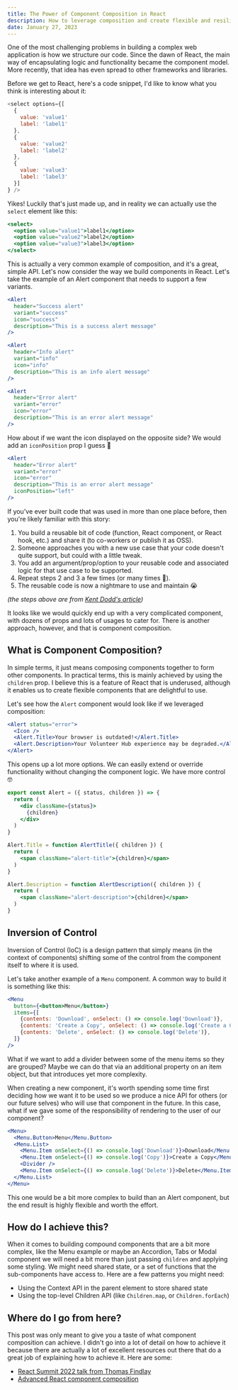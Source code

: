 ```yaml
---
title: The Power of Component Composition in React
description: How to leverage composition and create flexible and resilient components
date: January 27, 2023
---
```


One of the most challenging problems in building a complex web application is how we structure our code. Since the dawn of React, the main way of encapsulating logic and functionality became the component model. More recently, that idea has even spread to other frameworks and libraries.

Before we get to React, here's a code snippet, I'd like to know what you think is interesting about it:

```javascript
<select options={[
  {
    value: 'value1'
    label: 'label1'
  },
  {
    value: 'value2'
    label: 'label2'
  },
  {
    value: 'value3'
    label: 'label3'
  }]
} />
```

Yikes! Luckily that's just made up, and in reality we can actually use the `select` element like this:

```jsx
<select>
  <option value="value1">label1</option>
  <option value="value2">label2</option>
  <option value="value3">label3</option>
</select>
```

This is actually a very common example of composition, and it's a great, simple API. Let's now consider the way we build components in React. Let's take the example of an Alert component that needs to support a few variants.

```jsx
<Alert
  header="Success alert"
  variant="success"
  icon="success"
  description="This is a success alert message"
/>

<Alert
  header="Info alert"
  variant="info"
  icon="info"
  description="This is an info alert message"
/>

<Alert
  header="Error alert"
  variant="error"
  icon="error"
  description="This is an error alert message"
/>
```

How about if we want the icon displayed on the opposite side? We would add an `iconPosition` prop I guess 🤔

```jsx
<Alert
  header="Error alert"
  variant="error"
  icon="error"
  description="This is an error alert message"
  iconPosition="left"
/>
```

If you've ever built code that was used in more than one place before, then you're likely familiar with this story:

1. You build a reusable bit of code (function, React component, or React hook, etc.) and share it (to co-workers or publish it as OSS).
2. Someone approaches you with a new use case that your code doesn't quite support, but could with a little tweak.
3. You add an argument/prop/option to your reusable code and associated logic for that use case to be supported.
4. Repeat steps 2 and 3 a few times (or many times 😬).
5. The reusable code is now a nightmare to use and maintain 😭

_(the steps above are from [Kent Dodd's article](https://kentcdodds.com/blog/inversion-of-control))_

It looks like we would quickly end up with a very complicated component, with dozens of props and lots of usages to cater for. There is another approach, however, and that is component composition.

## What is Component Composition?

In simple terms, it just means composing components together to form other components. In practical terms, this is mainly achieved by using the `children` prop. I believe this is a feature of React that is underused, although it enables us to create flexible components that are delightful to use.

Let's see how the `Alert` component would look like if we leveraged composition:

```jsx
<Alert status="error">
  <Icon />
  <Alert.Title>Your browser is outdated!</Alert.Title>
  <Alert.Description>Your Volunteer Hub experience may be degraded.</Alert.Description>
</Alert>
```

This opens up a lot more options. We can easily extend or override functionality without changing the component logic. We have more control 🤓

```jsx
export const Alert = ({ status, children }) => {
  return (
    <div className={status}>
      {children}
    </div>
  )
}

Alert.Title = function AlertTitle({ children }) {
  return (
    <span className="alert-title">{children}</span>
  )
}

Alert.Description = function AlertDescription({ children }) {
  return (
    <span className="alert-description">{children}</span>
  )
}
```

## Inversion of Control

Inversion of Control (IoC) is a design pattern that simply means (in the context of components) shifting some of the control from the component itself to where it is used.

Let's take another example of a `Menu` component. A common way to build it is something like this:

```jsx
<Menu
  button={<button>Menu</button>}
  items={[
    {contents: 'Download', onSelect: () => console.log('Download')},
    {contents: 'Create a Copy', onSelect: () => console.log('Create a Copy')},
    {contents: 'Delete', onSelect: () => console.log('Delete')},
  ]}
/>
```

What if we want to add a divider between some of the menu items so they are grouped? Maybe we can do that via an additional property on an item object, but that introduces yet more complexity.

When creating a new component, it's worth spending some time first deciding how we want it to be used so we produce a nice API for others (or our future selves) who will use that component in the future. In this case, what if we gave some of the responsibility of rendering to the user of our component?

```jsx
<Menu>
  <Menu.Button>Menu</Menu.Button>
  <Menu.List>
    <Menu.Item onSelect={() => console.log('Download')}>Download</Menu.Item>
    <Menu.Item onSelect={() => console.log('Copy')}>Create a Copy</Menu.Item>
    <Divider />
    <Menu.Item onSelect={() => console.log('Delete')}>Delete</Menu.Item>
  </Menu.List>
</Menu>
```

This one would be a bit more complex to build than an Alert component, but the end result is highly flexible and worth the effort.

## How do I achieve this?

When it comes to building compound components that are a bit more complex, like the Menu example or maybe an Accordion, Tabs or Modal component we will need a bit more than just passing `children` and applying some styling. We might need shared state, or a set of functions that the sub-components have access to. Here are a few patterns you might need:

- Using the Context API in the parent element to store shared state
- Using the top-level Children API (like `Children.map`, or `Children.forEach`)

## Where do I go from here?

This post was only meant to give you a taste of what component composition can achieve. I didn't go into a lot of detail on how to achieve it because there are actually a lot of excellent resources out there that do a great job of explaining how to achieve it. Here are some:

- [React Summit 2022 talk from Thomas Findlay](https://portal.gitnation.org/contents/composition-vs-configuration-how-to-build-flexible-resilient-and-future-proof-components)
- [Advanced React component composition](https://frontendmastery.com/posts/advanced-react-component-composition-guide)
